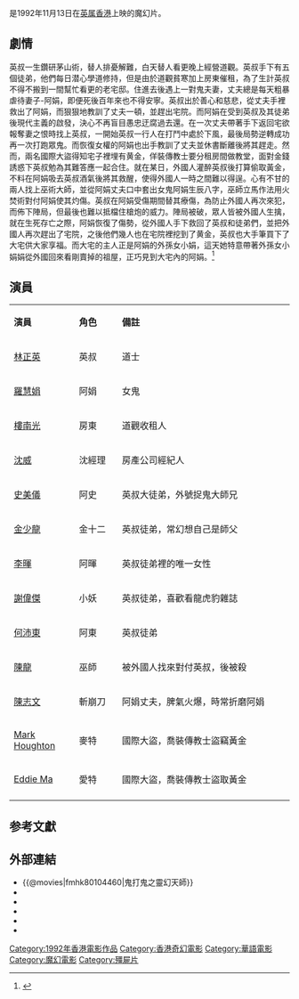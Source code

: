 {{电影信息框
| 片名     = 鬼打鬼之黃金道士
| 电影原名 = ''{{lang|en|Mad Mad Ghost}}''
| 图像     = Mad Mad Ghost.jpg
| 图像说明 = 海报
| 导演     = [[陳會毅|陳會毅]]、[[李擎柱|李擎柱]]
| 监制     = [[徐龍|徐龍]]、[[陳玉娟|陳玉娟]]
| 制片     = 陳會元
| 编剧     = [[李炯楷|李炯楷]]
| 原著     = 
| 主演     = [[林正英|林正英]]<br>[[樓南光|樓南光]]<br>[[羅慧娟|羅慧娟]]<br>[[陳龍|陳龍]]<br>[[史美儀|史美儀]]<br>[[Eddie_Maher|Eddie Maher]]
| 配乐     = 
| 摄影     = [[陳東村|陳東村]]
| 剪辑     = 
| 制片商   = [[浩資電影制作公司|浩資電影制作公司]]
| 发行商   = [[金公主電影制作有限公司|金公主電影制作有限公司]]
| 上映日期 = {{Film date|1992|11|13|英属香港}}
| 片长     = 91分钟
| 产地     = {{英屬香港電影}}
| 语言     = 粤语
| 预算     = 
| 票房     = HK $1,283,877.00
| 前集     = 
| 续集     = 
| 台湾片名 = 鬼打鬼之靈幻天師
}}
{{engname|《鬼打鬼之黃金道士》|''Mad Mad Ghost''}}是1992年11月13日在[[英属香港|英属香港]]上映的魔幻片。

==劇情 ==
英叔一生鑽研茅山術，替人排憂解難，白天替人看更晚上經營道觀。英叔手下有五個徒弟，他們每日潜心學道修持，但是由於道觀貧寒加上房東催租，為了生計英叔不得不搬到一間幫忙看更的老宅邸。住進去後遇上一對鬼夫妻，丈夫總是每天粗暴虐待妻子-阿娟，即便死後百年來也不得安寧。英叔出於善心和慈悲，從丈夫手裡救出了阿娟，而狠狠地教訓了丈夫一頓，並趕出宅院。而阿娟在受到英叔及其徒弟後現代主義的啟發，決心不再盲目愚忠迂腐過去還。在一次丈夫帶著手下返回宅欲報奪妻之恨時找上英叔，一開始英叔一行人在打鬥中處於下風，最後局勢逆轉成功再一次打跑眾鬼。而恢復女權的阿娟也出手教訓了丈夫並休書斷離後將其趕走。然而，兩名國際大盜得知宅子裡埋有黄金，佯裝傳教士要分租房間做教堂，面對金錢誘惑下英叔勉為其難答應一起合住。就在某日，外國人灌醉英叔後打算偷取黃金，不料在阿娟吸去英叔酒氣後將其救醒，使得外國人一時之間難以得逞。心有不甘的兩人找上巫術大師，並從阿娟丈夫口中套出女鬼阿娟生辰八字，巫師立馬作法用火焚術對付阿娟使其灼傷。英叔在阿娟受傷期間替其療傷，為防止外國人再次來犯，而佈下陣局，但最後也難以抵檔住槍炮的威力。陣局被破，眾人皆被外國人生擒，就在生死存亡之際，阿娟恢復了傷勢，從外國人手下救回了英叔和徒弟們，並把外國人再次趕出了宅院，之後他們幾人也在宅院裡挖到了黄金，英叔也大手筆買下了大宅供大家享福。而大宅的主人正是阿娟的外孫女小娟，這天她特意帶著外孫女小娟娟從外國回來看剛賣掉的祖屋，正巧見到大宅內的阿娟。<ref>{{cite web|url=http://data.yule.sohu.com/movie/data/20558/|title=鬼打鬼之黄金道士|accessdate=2012-03-02|date=2000-05-05|work=搜狐網|deadurl=yes|archiveurl=https://web.archive.org/web/20120412162116/http://data.yule.sohu.com/movie/data/20558/|archivedate=2012-04-12}}</ref>

== 演員 ==
{|class="wikitable" width="60%"
|- style="background:cornflowerblue; color:white" align=center
|style="width:10%"|'''演員'''||style="width:10%"|'''角色'''||style="width:40%"|'''備註'''
|-
| [[林正英|林正英]] || 英叔 || 道士
|-
| [[羅慧娟|羅慧娟]] || 阿娟 || 女鬼
|-
| [[樓南光|樓南光]] || 房東 || 道觀收租人
|-
| [[沈威|沈威]] || 沈經理 || 房產公司經紀人
|-
| [[史美儀|史美儀]] || 阿史 || 英叔大徒弟，外號捉鬼大師兄
|-
| [[金少龍|金少龍]] || 金十二 || 英叔徒弟，常幻想自己是師父
|-
| [[李暉|李暉]] || 阿暉 || 英叔徒弟裡的唯一女性
|-
| [[謝偉傑|謝偉傑]] || 小妖 || 英叔徒弟，喜歡看龍虎豹雜誌
|-
| [[何沛東|何沛東]] || 阿東 || 英叔徒弟
|-
| [[陳龍|陳龍]] || 巫師 || 被外國人找來對付英叔，後被殺
|-
| [[陳志文|陳志文]] || 斬崩刀 || 阿娟丈夫，脾氣火爆，時常折磨阿娟
|-
| [[Mark_Houghton|Mark Houghton]] || 麥特 || 國際大盜，喬裝傳教士盜竊黃金
|-
| [[Eddie_Ma|Eddie Ma]] || 愛特 || 國際大盜，喬裝傳教士盜取黃金
|-
|}

==参考文獻==
<div class="references-small">
<references></references>
</div>

== 外部連結 ==
*{{@movies|fmhk80104460|鬼打鬼之靈幻天師}}
*{{douban}}
*{{Mtime|15933}}
*{{Amg movie|269359}}
*{{hkmdb title|7562}}
*{{imdb title|0104460}}

{{殭屍片系列}}
{{林正英}}

[[Category:1992年香港電影作品|Category:1992年香港電影作品]]
[[Category:香港奇幻電影|Category:香港奇幻電影]]
[[Category:華語電影|Category:華語電影]]
[[Category:魔幻電影|Category:魔幻電影]]
[[Category:殭屍片|Category:殭屍片]]